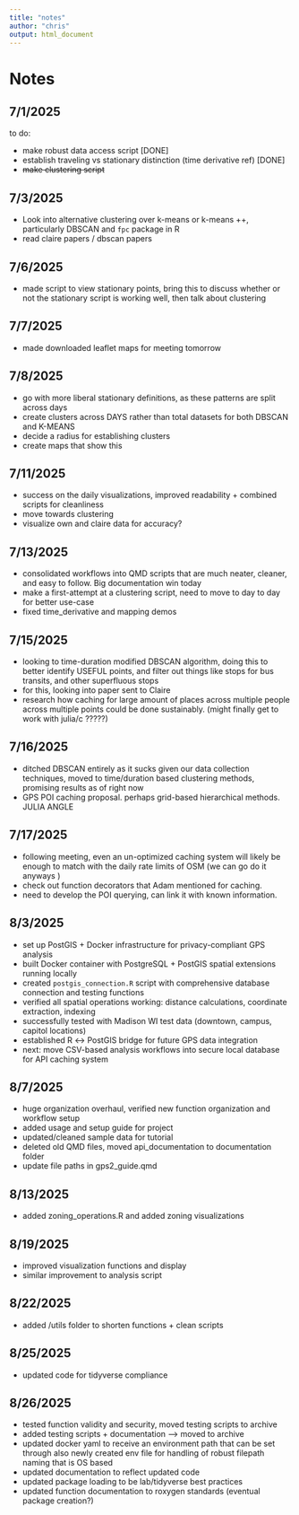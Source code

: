 ```yaml
---
title: "notes"
author: "chris"
output: html_document
---
```


# Notes

## 7/1/2025

to do:

-   make robust data access script [DONE]
-   establish traveling vs stationary distinction (time derivative ref) [DONE]
-   ~~make clustering script~~


## 7/3/2025

-  Look into alternative clustering over k-means or k-means ++, particularly DBSCAN and `fpc` package in R
-  read claire papers / dbscan papers


## 7/6/2025

- made script to view stationary points, bring this to discuss whether or not the stationary script is working well, then talk about clustering


## 7/7/2025

- made downloaded leaflet maps for meeting tomorrow


## 7/8/2025

- go with more liberal stationary definitions, as these patterns are split across days
- create clusters across DAYS rather than total datasets for both DBSCAN and K-MEANS
- decide a radius for establishing clusters
- create maps that show this

## 7/11/2025

- success on the daily visualizations, improved readability + combined scripts for cleanliness
- move towards clustering
- visualize own and claire data for accuracy?

## 7/13/2025

- consolidated workflows into QMD scripts that are much neater, cleaner, and easy to follow. Big documentation win today
- make a first-attempt at a clustering script, need to move to day to day for better use-case
- fixed time_derivative and mapping demos

## 7/15/2025

- looking to time-duration modified DBSCAN algorithm, doing this to better identify USEFUL points, and filter out things like stops for bus transits, and other superfluous stops
- for this, looking into paper sent to Claire
- research how caching for large amount of places across multiple people across multiple points could be done sustainably. (might finally get to work with julia/c ?????)


## 7/16/2025

- ditched DBSCAN entirely as it sucks given our data collection techniques, moved to time/duration based clustering methods, promising results as of right now
- GPS POI caching proposal. perhaps grid-based hierarchical methods. JULIA ANGLE

## 7/17/2025

- following meeting, even an un-optimized caching system will likely be enough to match with the daily rate limits of OSM (we can go do it anyways )
- check out function decorators that Adam mentioned for caching.
- need to develop the POI querying, can link it with known information.

## 8/3/2025

- set up PostGIS + Docker infrastructure for privacy-compliant GPS analysis
- built Docker container with PostgreSQL + PostGIS spatial extensions running locally 
- created `postgis_connection.R` script with comprehensive database connection and testing functions
- verified all spatial operations working: distance calculations, coordinate extraction, indexing
- successfully tested with Madison WI test data (downtown, campus, capitol locations)
- established R ↔ PostGIS bridge for future GPS data integration
- next: move CSV-based analysis workflows into secure local database for API caching system

## 8/7/2025

- huge organization overhaul, verified new function organization and workflow setup
- added usage and setup guide for project
- updated/cleaned sample data for tutorial 
- deleted old QMD files, moved api_documentation to documentation folder
- update file paths in gps2_guide.qmd

## 8/13/2025

- added zoning_operations.R and added zoning visualizations

## 8/19/2025

- improved visualization functions and display
- similar improvement to analysis script

## 8/22/2025

- added /utils folder to shorten functions + clean scripts

## 8/25/2025

- updated code for tidyverse compliance

## 8/26/2025

- tested function validity and security, moved testing scripts to archive
- added testing scripts + documentation --> moved to archive
- updated docker yaml to receive an environment path that can be set through also newly created env file for handling of robust filepath naming that is OS based
- updated documentation to reflect updated code
- updated package loading to be lab/tidyverse best practices
- updated function documentation to roxygen standards (eventual package creation?)
